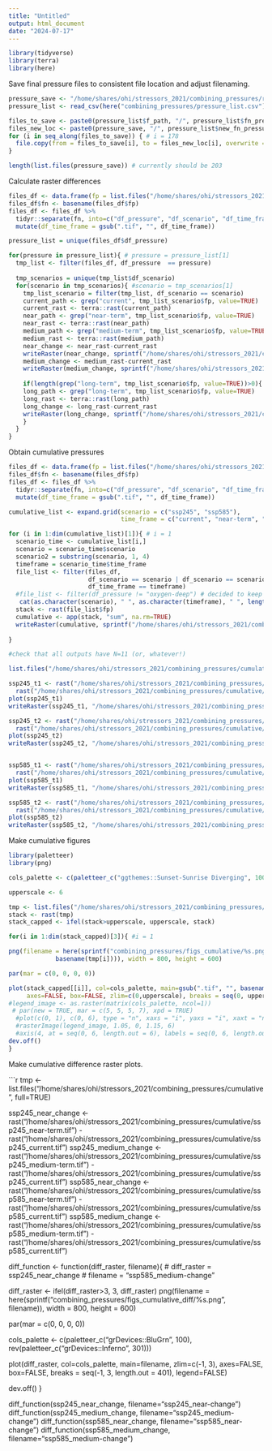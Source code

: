 ```yaml
---
title: "Untitled"
output: html_document
date: "2024-07-17"
---
```


```r

library(tidyverse)
library(terra)
library(here)

```

Save final pressure files to consistent file location and adjust filenaming.
```r

pressure_save <- "/home/shares/ohi/stressors_2021/combining_pressures/rescaled_pressures"
pressure_list <- read_csv(here("combining_pressures/pressure_list.csv"))

files_to_save <- paste0(pressure_list$f_path, "/", pressure_list$fn_pressure, "_",  pressure_list$fn_scenario, "_", pressure_list$fn_time, ".tif")
files_new_loc <- paste0(pressure_save, "/", pressure_list$new_fn_pressure, "_", pressure_list$fn_scenario, "_", pressure_list$fn_time, ".tif")
for (i in seq_along(files_to_save)) { # i = 178
  file.copy(from = files_to_save[i], to = files_new_loc[i], overwrite = TRUE)
}

length(list.files(pressure_save)) # currently should be 203

```


Calculate raster differences
```r

files_df <- data.frame(fp = list.files("/home/shares/ohi/stressors_2021/combining_pressures/rescaled_pressures", full=TRUE))
files_df$fn <- basename(files_df$fp) 
files_df <- files_df %>%
  tidyr::separate(fn, into=c("df_pressure", "df_scenario", "df_time_frame"), extra="merge", sep="_") %>%
  mutate(df_time_frame = gsub(".tif", "", df_time_frame))

pressure_list = unique(files_df$df_pressure)

for(pressure in pressure_list){ # pressure = pressure_list[1]
  tmp_list <- filter(files_df, df_pressure  == pressure)
  
  tmp_scenarios = unique(tmp_list$df_scenario)
  for(scenario in tmp_scenarios){ #scenario = tmp_scenarios[1]
    tmp_list_scenario = filter(tmp_list, df_scenario == scenario)
    current_path <- grep("current", tmp_list_scenario$fp, value=TRUE)
    current_rast <- terra::rast(current_path)
    near_path <- grep("near-term", tmp_list_scenario$fp, value=TRUE)
    near_rast <- terra::rast(near_path)
    medium_path <- grep("medium-term", tmp_list_scenario$fp, value=TRUE)
    medium_rast <- terra::rast(medium_path)
    near_change <- near_rast-current_rast
    writeRaster(near_change, sprintf("/home/shares/ohi/stressors_2021/combining_pressures/change/%s_%s_near-change.tif", pressure, scenario), overwrite=TRUE)
    medium_change <- medium_rast-current_rast
    writeRaster(medium_change, sprintf("/home/shares/ohi/stressors_2021/combining_pressures/change/%s_%s_medium-change.tif", pressure, scenario), overwrite=TRUE)
    
    if(length(grep("long-term", tmp_list_scenario$fp, value=TRUE))>0){
    long_path <- grep("long-term", tmp_list_scenario$fp, value=TRUE)
    long_rast <- terra::rast(long_path)  
    long_change <- long_rast-current_rast
    writeRaster(long_change, sprintf("/home/shares/ohi/stressors_2021/combining_pressures/change/%s_%s_long-change.tif", pressure, scenario), overwrite=TRUE)
    }
  }
}

```


Obtain cumulative pressures
```r

files_df <- data.frame(fp = list.files("/home/shares/ohi/stressors_2021/combining_pressures/rescaled_pressures", full=TRUE))
files_df$fn <- basename(files_df$fp) 
files_df <- files_df %>%
  tidyr::separate(fn, into=c("df_pressure", "df_scenario", "df_time_frame"), extra="merge", sep="_") %>%
  mutate(df_time_frame = gsub(".tif", "", df_time_frame))

cumulative_list <- expand.grid(scenario = c("ssp245", "ssp585"),
                               time_frame = c("current", "near-term", "medium-term"))

for (i in 1:dim(cumulative_list)[1]){ # i = 1
  scenario_time <- cumulative_list[i,]
  scenario = scenario_time$scenario
  scenario2 = substring(scenario, 1, 4)
  timeframe = scenario_time$time_frame
  file_list <- filter(files_df, 
                      df_scenario == scenario | df_scenario == scenario2,
                      df_time_frame == timeframe)
  #file_list <- filter(df_pressure != "oxygen-deep") # decided to keep for now, question about this!
   cat(as.character(scenario), " ", as.character(timeframe), " ", length(file_list$df_pressure), "\n")
  stack <- rast(file_list$fp)
  cumulative <- app(stack, "sum", na.rm=TRUE)
  writeRaster(cumulative, sprintf("/home/shares/ohi/stressors_2021/combining_pressures/cumulative/%s_%s.tif", scenario, timeframe))
  
}

#check that all outputs have N=11 (or, whatever!)

list.files("/home/shares/ohi/stressors_2021/combining_pressures/cumulative/", full=TRUE)

ssp245_t1 <- rast("/home/shares/ohi/stressors_2021/combining_pressures/cumulative//ssp245_near-term.tif") - 
  rast("/home/shares/ohi/stressors_2021/combining_pressures/cumulative//ssp245_current.tif")
plot(ssp245_t1)
writeRaster(ssp245_t1, "/home/shares/ohi/stressors_2021/combining_pressures/cumulative_change/cumulative_ssp245_near-change.tif")

ssp245_t2 <- rast("/home/shares/ohi/stressors_2021/combining_pressures/cumulative//ssp245_medium-term.tif") - 
  rast("/home/shares/ohi/stressors_2021/combining_pressures/cumulative//ssp245_current.tif")
plot(ssp245_t2)
writeRaster(ssp245_t2, "/home/shares/ohi/stressors_2021/combining_pressures/cumulative_change/cumulative_ssp245_medium-change.tif")


ssp585_t1 <- rast("/home/shares/ohi/stressors_2021/combining_pressures/cumulative//ssp585_near-term.tif") - 
  rast("/home/shares/ohi/stressors_2021/combining_pressures/cumulative//ssp585_current.tif")
plot(ssp585_t1)
writeRaster(ssp585_t1, "/home/shares/ohi/stressors_2021/combining_pressures/cumulative_change/cumulative_ssp585_near-change.tif")

ssp585_t2 <- rast("/home/shares/ohi/stressors_2021/combining_pressures/cumulative//ssp585_medium-term.tif") - 
  rast("/home/shares/ohi/stressors_2021/combining_pressures/cumulative//ssp585_current.tif")
plot(ssp585_t2)
writeRaster(ssp585_t2, "/home/shares/ohi/stressors_2021/combining_pressures/cumulative_change/cumulative_ssp585_medium-change.tif")


```

Make cumulative figures
```r

library(paletteer)
library(png)

cols_palette <- c(paletteer_c("ggthemes::Sunset-Sunrise Diverging", 100), "#D14644FF")

upperscale <- 6

tmp <- list.files("/home/shares/ohi/stressors_2021/combining_pressures/cumulative", full=TRUE)
stack <- rast(tmp)
stack_capped <- ifel(stack>upperscale, upperscale, stack)

for(i in 1:dim(stack_capped)[3]){ #i = 1

png(filename = here(sprintf("combining_pressures/figs_cumulative/%s.png", 
             basename(tmp[i]))), width = 800, height = 600)

par(mar = c(0, 0, 0, 0))

plot(stack_capped[[i]], col=cols_palette, main=gsub(".tif", "", basename(tmp[i])),
     axes=FALSE, box=FALSE, zlim=c(0,upperscale), breaks = seq(0, upperscale, length.out = 101), legend=FALSE)
#legend_image <- as.raster(matrix(cols_palette, ncol=1))
 # par(new = TRUE, mar = c(5, 5, 5, 7), xpd = TRUE)
  #plot(c(0, 1), c(0, 6), type = "n", xaxs = "i", yaxs = "i", xaxt = "n", yaxt = "n", xlab = "", ylab = "")
  #rasterImage(legend_image, 1.05, 0, 1.15, 6)
  #axis(4, at = seq(0, 6, length.out = 6), labels = seq(0, 6, length.out = 6), las = 1)
dev.off()
}


```

Make cumulative difference raster plots.

```r

tmp <- list.files("/home/shares/ohi/stressors_2021/combining_pressures/cumulative", full=TRUE)

ssp245_near_change <- rast("/home/shares/ohi/stressors_2021/combining_pressures/cumulative/ssp245_near-term.tif") - rast("/home/shares/ohi/stressors_2021/combining_pressures/cumulative/ssp245_current.tif")
ssp245_medium_change <- rast("/home/shares/ohi/stressors_2021/combining_pressures/cumulative/ssp245_medium-term.tif") - rast("/home/shares/ohi/stressors_2021/combining_pressures/cumulative/ssp245_current.tif")
ssp585_near_change <- rast("/home/shares/ohi/stressors_2021/combining_pressures/cumulative/ssp585_near-term.tif") - rast("/home/shares/ohi/stressors_2021/combining_pressures/cumulative/ssp585_current.tif")
ssp585_medium_change <- rast("/home/shares/ohi/stressors_2021/combining_pressures/cumulative/ssp585_medium-term.tif") - rast("/home/shares/ohi/stressors_2021/combining_pressures/cumulative/ssp585_current.tif")

diff_function <- function(diff_raster, filename){
  # diff_raster = ssp245_near_change
  # filename = "ssp585_medium-change"
  
  diff_raster <- ifel(diff_raster>3, 3, diff_raster)
  png(filename = here(sprintf("combining_pressures/figs_cumulative_diff/%s.png", 
             filename)), width = 800, height = 600)

par(mar = c(0, 0, 0, 0))

cols_palette <- c(paletteer_c("grDevices::BluGrn", 100),
                  rev(paletteer_c("grDevices::Inferno", 301)))

plot(diff_raster, col=cols_palette, main=filename, zlim=c(-1, 3),
     axes=FALSE, box=FALSE, breaks = seq(-1, 3, length.out = 401), legend=FALSE)

dev.off()
}

diff_function(ssp245_near_change, filename="ssp245_near-change")
diff_function(ssp245_medium_change, filename="ssp245_medium-change")
diff_function(ssp585_near_change, filename="ssp585_near-change")
diff_function(ssp585_medium_change, filename="ssp585_medium-change")